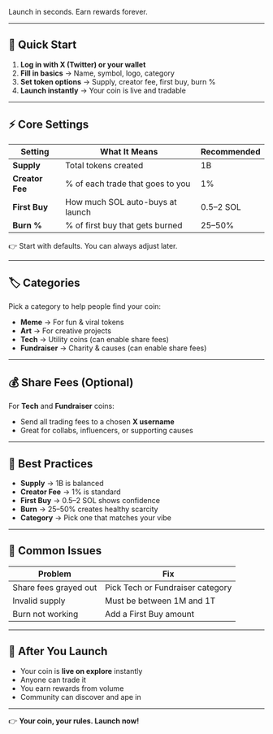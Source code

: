 Launch in seconds. Earn rewards forever.

---

## 🌱 Quick Start

1. **Log in with X (Twitter) or your wallet**  
2. **Fill in basics** → Name, symbol, logo, category  
3. **Set token options** → Supply, creator fee, first buy, burn %  
4. **Launch instantly** → Your coin is live and tradable  

---

## ⚡ Core Settings  

| Setting         | What It Means                       | Recommended |
| --------------- | ----------------------------------- | ----------- |
| **Supply**      | Total tokens created                | 1B          |
| **Creator Fee** | % of each trade that goes to you     | 1%          |
| **First Buy**   | How much SOL auto-buys at launch     | 0.5–2 SOL   |
| **Burn %**      | % of first buy that gets burned      | 25–50%      |

👉 Start with defaults. You can always adjust later.  

---

## 🏷️ Categories  

Pick a category to help people find your coin:  

- **Meme** → For fun & viral tokens  
- **Art** → For creative projects  
- **Tech** → Utility coins (can enable share fees)  
- **Fundraiser** → Charity & causes (can enable share fees)  

---

## 💰 Share Fees (Optional)  

For **Tech** and **Fundraiser** coins:  

- Send all trading fees to a chosen **X username**  
- Great for collabs, influencers, or supporting causes  

---

## 🎯 Best Practices  

- **Supply** → 1B is balanced  
- **Creator Fee** → 1% is standard  
- **First Buy** → 0.5–2 SOL shows confidence  
- **Burn** → 25–50% creates healthy scarcity  
- **Category** → Pick one that matches your vibe  

---

## 🔧 Common Issues  

| Problem               | Fix                              |
| --------------------- | -------------------------------- |
| Share fees grayed out | Pick Tech or Fundraiser category |
| Invalid supply        | Must be between 1M and 1T        |
| Burn not working      | Add a First Buy amount           |

---

## 🎉 After You Launch  

- Your coin is **live on explore** instantly  
- Anyone can trade it  
- You earn rewards from volume  
- Community can discover and ape in  

---

👉 **Your coin, your rules. Launch now!**